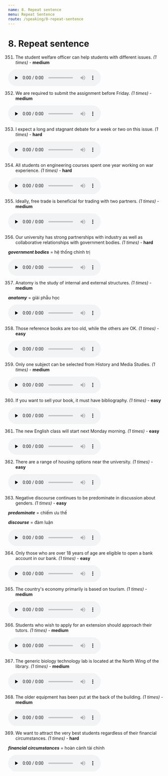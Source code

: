 ```yaml
---
name: 8. Repeat sentence
menu: Repeat Sentence
route: /speaking/8-repeat-sentence
---
```


# 8. Repeat sentence

351. The student welfare officer can help students with different issues. _(1 times)_ - **medium**

<audio controls preload="none">
  <source
    src="https://storage.googleapis.com/pte-assistant.appspot.com/app%2Faudio%2Frs%2Fa0cc1be0-7b9c-41df-8d9a-37b57efdd945.mp3?GoogleAccessId=firebase-adminsdk-t7i9w%40pte-assistant.iam.gserviceaccount.com&Expires=2524568400&Signature=hj5FSADUJ1SEGrw8aLiATWb7%2FfoetXdjtjl3T6p9aUkr9Lbsguulp0LgNluME7%2F4bQ2QinsTK0J5HXLqtRYMQPVvC8g05hNXLpKhinGw8toNuOzpqfhNC1dRD7tAR7xjuaXyTseOIlJG4eJqqSBXlaEV57m1tRvjTL134MCsl5FfmBavxOH7gagPxoeM1ZtGOXALZzr1eOaBb6S%2FY3GcthbOe7%2BxlaqFlG84MRaBW2N5fQlrhWmf1XClbAchBYrTDTaiJdCr8WRDCrf9i4o2%2FDV6XYfGgskWtzfso95z4PNx53iQGYlcGnlfYvRbhfiGakV2WUeWTfb0csTPQyLQbA%3D%3D"
    type="audio/mpeg"
  />
  Your browser does not support the audio element.
</audio>

352. We are required to submit the assignment before Friday. _(1 times)_ - **medium**

<audio controls preload="none">
  <source
    src="https://storage.googleapis.com/pte-assistant.appspot.com/app%2Faudio%2Frs%2Fce66a572-9722-40c0-bb5f-aa14257cea88.mp3?GoogleAccessId=firebase-adminsdk-t7i9w%40pte-assistant.iam.gserviceaccount.com&Expires=2524568400&Signature=Z6bQ05ZVh1AtCzDMM0renCfidQCNmZpsFq2QlCsA1u%2BGu2I914crQ%2B6OViVlZndE12omq6zGF7MDkp7bv46y0eMW%2BjRfDuIMU%2FbKq0bHX%2ByzV7zSAyerwpk62nM6YdDxcfuU6N1FoLvUCfmlEZDHRewwNBd8%2BWdaWeIB4Pcfa6eh7wVc6Ptttr1G3IUfEGHF4V%2BPBjeJdLhMsqL4Tk5o5DF8TKLKxlcJCG2ygv%2BvkyJe%2FpGC0KijWQPemk5notFX3dskN6YqcigHN5KG8YhcknYLn4fMMKQwQeQR0vwH1haRJYq552YA9211WrAldsuAz6QwF44BAxMssnI0GMLuQQ%3D%3D"
    type="audio/mpeg"
  />
  Your browser does not support the audio element.
</audio>

353. I expect a long and stagnant debate for a week or two on this issue. _(1 times)_ - **hard**

<audio controls preload="none">
  <source
    src="https://storage.googleapis.com/pte-assistant.appspot.com/app%2Faudio%2Frs%2F7ff12043-ba20-472a-acd0-4dd303232f08.mp3?GoogleAccessId=firebase-adminsdk-t7i9w%40pte-assistant.iam.gserviceaccount.com&Expires=2524568400&Signature=Js4GEg1QBUNjAheKv90UMz%2FyVpP1rmpTopURKKZPG%2BI2fTMY%2F488sLac5bA2OIC8fX0R3zA2FH%2BjpIBxir1AhHwvkdX7dHQ4hoepC6scrozhydbO2UVWSAtBLu0Msz3oOpFqdXyxZ1X7nz6WKgZ4CLfoN4oNqR7Ck4XGTDO2SXjGgsEnUpk2cik%2BfCMAOB5KcPOZn%2BJeDmKAibv%2BEtEcqll%2FBZpwo7rZPaAOesjVF7100lnv%2BjTBUYvd1aN9WBnRYFi7%2BJ2q2raYPpxwYctCvNLwCYczyBhIIO2LyfN%2BTh4k2YhOBQwmLFmGxqMMnR2mVF8oSsDMXzMAbhoLc%2Fnd9g%3D%3D"
    type="audio/mpeg"
  />
  Your browser does not support the audio element.
</audio>

354. All students on engineering courses spent one year working on war experience. _(1 times)_ - **hard**

<audio controls preload="none">
  <source
    src="https://storage.googleapis.com/pte-assistant.appspot.com/app%2Faudio%2Frs%2F7e23dd0f-2eac-4565-b1d6-f424526fa45f.mp3?GoogleAccessId=firebase-adminsdk-t7i9w%40pte-assistant.iam.gserviceaccount.com&Expires=2524568400&Signature=i6eUqNAEVfDWbhV8tpcTuwKykh%2BPNPU62LHt8%2FTCaRflQNdcRdTlkzWpUiYcCT8jU%2FloUn61jAZctzNQ%2BIblzDOc9Wx7wijX4HDHCbBr066Vfb0VpmRYyDLVxDWS4CihDB5UP0tWMY47NtBmZdEqNBxEmY2%2FbaYtLASq%2B55OD6BW1HmrXnod3w4rid%2BFnGcx2Lnj3un5FMm5NyFo6iBM0YET1VdR%2FIL%2BeSIyDIqVF4DUdeFuxAqT3bxSZGEOCxDRRCEr%2FJcAj61x2lzcCpFnrAMa0IznXNuGswdQ4yFVkbRl8EnOmhzrKRpcUKh1yDgN%2BTKtbCPGNRnDxZnLLlGqFA%3D%3D"
    type="audio/mpeg"
  />
  Your browser does not support the audio element.
</audio>

355. Ideally, free trade is beneficial for trading with two partners. _(1 times)_ - **medium**

<audio controls preload="none">
  <source
    src="https://storage.googleapis.com/pte-assistant.appspot.com/app%2Faudio%2Frs%2F94a941cc-2438-4ddd-993d-facd88d9a8e6.mp3?GoogleAccessId=firebase-adminsdk-t7i9w%40pte-assistant.iam.gserviceaccount.com&Expires=2524568400&Signature=OxG%2Bx2%2BNIIk2V15%2BASfI%2FoaAi%2BQfglwZxJ8Bf4Becqc1hCyd6%2FACUE61JlGnMx8WX4tM1ghbOJFYk7Hxr9917fxWXZeZuouykkgLeic1xH4zT%2BxLcBTpTMHQ%2B5HWWagnu6h%2B7mC1fet07PzNp%2FnTdLSxpIA5o%2FBeRGHHet6nRRfkajdNWkBD%2B5iJvURhmAhEDnNKFdR0TrsVZb7SohYgvNOjFzJWVRxl9yGS1bjNjUwpseTG19RIYWQKLx8vbjAcDCDG4283rtGSaGca9H4o7%2FgxCoEs4AFlkgaPUmNWl63IPvIFjcFpXW6zqu%2BICAR6mEv6OnXXFv4qf%2B5Og%2B9B%2FQ%3D%3D"
    type="audio/mpeg"
  />
  Your browser does not support the audio element.
</audio>

356. Our university has strong partnerships with industry as well as collaborative relationships with government bodies. _(1 times)_ - **hard**

**_government bodies_** = hệ thống chính trị

<audio controls preload="none">
  <source
    src="https://storage.googleapis.com/pte-assistant.appspot.com/app%2Faudio%2Frs%2F2d92f102-a697-4305-bc92-f34e844d4fe4.mp3?GoogleAccessId=firebase-adminsdk-t7i9w%40pte-assistant.iam.gserviceaccount.com&Expires=2524568400&Signature=HOaIS%2BtatDYjovxkXS8rl4C%2Bv2jctitA8oht%2B0MFvVbDl534SPJRBHp18A4pviwD%2FbPTwBJ%2FaoSfdTru%2B87jsETd5gBvYomeHyGTAZoAz%2Bq94hRDJ45S1HtCLvAdEOiouggFEI2qsx57%2BpSgGbKViDJ8%2B%2FZMpeeboAoVqNCs%2FAXNUVNP41V0vIc3PL0syN%2FLGn14chdC3yWsELFtnBGw1s51HjNvp9r9zx%2Ftdl%2FibQ5vt5KCqa2afEucQYUBYK3eEmg0pggfD3E3jKLs1yzZ4b0U3bVQNCFl3GprqUgeuUIJDSxubNZ0%2FuY1QPloTKfuYWw%2Ft3t9g7SeuGzxo%2FzBvQ%3D%3D"
    type="audio/mpeg"
  />
  Your browser does not support the audio element.
</audio>

357. Anatomy is the study of internal and external structures. _(1 times)_ - **medium**

**_anatomy_** = giải phẫu học

<audio controls preload="none">
  <source
    src="https://storage.googleapis.com/pte-assistant.appspot.com/app%2Faudio%2Frs%2F5d5078fb-cd8d-48d4-89bd-ae2ed2dbf572.mp3?GoogleAccessId=firebase-adminsdk-t7i9w%40pte-assistant.iam.gserviceaccount.com&Expires=2524568400&Signature=d5GiTggsS9tueezZEaqGhy9jvWb%2F%2FVrMwIiswkBwAv6kZy3ry0NdiGgmbCN%2FAIiAAzCmxyDZ0%2F5%2BrpRGgM5sn57vQspZgGSzBUlHcrk4RC4B5RomgwKu45qvleaEmYy6RQurVwXk4o6jwPhOzKBtJjvNyC2z36rl%2BbKo%2BFrR78RM4tpmekVSXW09f%2FRrCLMLemUFztkNAzKnn8V5aWKWJ7Y%2BoZkMkma2zDOIo6CaITXd8qo6IbC8J3R0B8wq%2FC0TIC1p6CVGnBoyG36S6%2BL3aYjcCaiJnZtduRTrL0TeNHNnfrfGK5H8g1dpANFl%2FXlnNOz2XGqn94haa21cfzX3cg%3D%3D"
    type="audio/mpeg"
  />
  Your browser does not support the audio element.
</audio>

358. Those reference books are too old, while the others are OK. _(1 times)_ - **easy**

<audio controls preload="none">
  <source
    src="https://storage.googleapis.com/pte-assistant.appspot.com/app%2Faudio%2Frs%2Fbfef8a8d-aa6b-4311-a3f2-7e047d5a8f26.mp3?GoogleAccessId=firebase-adminsdk-t7i9w%40pte-assistant.iam.gserviceaccount.com&Expires=2524568400&Signature=N%2FbqRAVs09AW7CuhyBGEgEUnZGBUTRDCdSFvc9R034lgi79uP0A8YbLzR13BcRMXyaPujG4jVprdsvg%2BJwR%2B6IpUePhL%2FrMivKRJGEDkpnUzOLyXHR1S%2BtljieCfX1RVX30iy7niDloryIooYwLk%2B4gygLkY3z4YHKWnW0EahGUDIFUUE9iHa8A28zEeEdfIruPBH9vS5xbs6N4TLre1Ea3RRDUD%2BWJxhPNMrVYHstMz45u7fl7qF3jGCEYdRk5ru0IJ7q9Zp7tgOaWO2gUFqVbjnTrtwWcC1sxj0bvkAZtDemJlSICH8PwEJ%2FxS74iPVXZaRrhXJfml4mWGw8jGgg%3D%3D"
    type="audio/mpeg"
  />
  Your browser does not support the audio element.
</audio>

359. Only one subject can be selected from History and Media Studies. _(1 times)_ - **medium**

<audio controls preload="none">
  <source
    src="https://storage.googleapis.com/pte-assistant.appspot.com/app%2Ffiles%2Flniznymdkrkd2sav5ogs0u-RS359-%5BAudioTrimmer.com%5D.m4a?GoogleAccessId=firebase-adminsdk-t7i9w%40pte-assistant.iam.gserviceaccount.com&Expires=2524608000&Signature=MHywY3IpiLCsr%2F00kdCsHegDxrnbi2VV5wrZxE41usG%2FwcEwpBBT09r2c2Tqm6HbggprPtwezT%2B0rOA%2FLrbNe%2BDmH65mdg8rkQIN1f9L4MIHvDoT4qF90oQEwXCbuvfaWPpHO%2B1LzrNwPF345xZwp9rER%2FJxAtFMQOE4C1HlTGdx1VF%2Bwqxtgl9ShXXanIcUHeA%2BDsTBtA9QcyZ0dUZ%2BWlnOfE77%2Fm9RilQ%2FtcssjlDaGhGuNgqlxfjH16LIxXtH%2F5sKHl4bzAyBgnZod%2FAEkA9usg76PCo5oKFmCY%2F09lhWT7GHfLnoWVOlmqSO1FOCshhvqNCwuDYmo2yKN9c1ZQ%3D%3D"
    type="audio/x-m4a"
  />
  Your browser does not support the audio element.
</audio>

360. If you want to sell your book, it must have bibliography. _(1 times)_ - **easy**

<audio controls preload="none">
  <source
    src="https://storage.googleapis.com/pte-assistant.appspot.com/app%2Faudio%2Frs%2Ffcc73889-5b52-45f4-979b-07d6d2c4be91.mp3?GoogleAccessId=firebase-adminsdk-t7i9w%40pte-assistant.iam.gserviceaccount.com&Expires=2524568400&Signature=DJ09DIdmU9JqwAM0L6DP6IVKK2EeS2ayPwLevxiJXV0GvTX8eGRgssq9cWrQXA%2FZp9nf1L6RrqSoF8hye0HQFEFCjCsHEiwr0Do%2Bifzza3rPZFU2eS%2BU5tBGZ2mDW1EoN%2BgiIMJkqqn2HpuKlI%2B5bjCjhGu8b5aWLC7gwfZPtX7e16rH7x5a098XBUcsRanoPCm2QSCyPK41o87BhAdKagqb40IbYoQqKX4CcdRUurVic6Nh%2BdmeDwnqSAw%2B0D0MsRwR5hMFZSks4x9y%2BIboyB6w5RzGiDMWJxa0LITPRYOsodj8zEfq%2FgcH3TXl4dAcla60Oy6x9P0ydmXYRQGYWw%3D%3D"
    type="audio/mpeg"
  />
  Your browser does not support the audio element.
</audio>

361. The new English class will start next Monday morning. _(1 times)_ - **easy**

<audio controls preload="none">
  <source
    src="https://storage.googleapis.com/pte-assistant.appspot.com/app%2Faudio%2Frs%2F934f155e-2809-47bb-8b51-80613b6adb32.mp3?GoogleAccessId=firebase-adminsdk-t7i9w%40pte-assistant.iam.gserviceaccount.com&Expires=2524568400&Signature=jOQpyTDVqMoxTQQdm9lyYvfKZF9c31PI6mAozBztN4oHY3gwO7qp8rcSB0P8A7XE%2FQMiWnkXFtDTDVhBiXHA9lhn4X0uE3Im5g%2FzXE1g0oAwM%2FMGHDqXfNAFpYi05%2FriIYMaJ2sU2JDMHLyVnHuBaVp4RLAa%2FY1BWhgfIYHBWX1d0E9ZQZTdM5fnMAA4On%2B5B2j7LLSZ%2Bg6j6bnPXFEv6VnG3Nkwl1xfTSUPJIXGWCze99Ye5sXON8WecdhdFUxupddHxIcnfCG2jraVkSHQWML%2BnoigSFReHkhNVhW78jPs69JaarecLZIax1OB9%2BKdwuKGbFRqXrtJQdcMehPM2Q%3D%3D"
    type="audio/mpeg"
  />
  Your browser does not support the audio element.
</audio>

362. There are a range of housing options near the university. _(1 times)_ - **easy**

<audio controls preload="none">
  <source
    src="https://storage.googleapis.com/pte-assistant.appspot.com/app%2Faudio%2Frs%2Fe2385fbc-9388-4d0c-8512-46c91d94808e.mp3?GoogleAccessId=firebase-adminsdk-t7i9w%40pte-assistant.iam.gserviceaccount.com&Expires=2524568400&Signature=RFBz7qURFbd9r4gVkmQkhLOwn42WuP0DFaJjaXj3AxDmwH2MBZRcCdMTWDL9Vc%2BkpAu4u7%2B4yPj5pA1tJ4NcDMcm9wzsUs1k1pFo7KX04vkPtiQlJYa729xpQ6UKyabd%2BPGlmTl2vq3Gz83nF%2ByY29iBm%2FsuCPMpFo%2Bro5%2FcgCdqgY9laa6oSCXBRQ2qNt7y1WGJ0OVvZ3sk5736QAcSaZjoRuH0HvnLb38dn65kuifcmGcqJ2ZARQ545sm2lcWdBPDYM%2BqG09J5CiZKnKO0LmIzekuGytJhzLhpTGqEiX%2BD4Hc7e66iBdHVaihb8R053dub74YCLS4713sqBIoDRg%3D%3D"
    type="audio/mpeg"
  />
  Your browser does not support the audio element.
</audio>

363. Negative discourse continues to be predominate in discussion about genders. _(1 times)_ - **easy**

**_predominate_** = chiếm ưu thế 

**_discourse_** = đàm luận

<audio controls preload="none">
  <source
    src="https://storage.googleapis.com/pte-assistant.appspot.com/app%2Faudio%2Frs%2Fccb5334e-af5a-4d90-8eb9-09c044fdd4cc.mp3?GoogleAccessId=firebase-adminsdk-t7i9w%40pte-assistant.iam.gserviceaccount.com&Expires=2524568400&Signature=SrploCCcAC1kp1Jq1FwFqmnEFg5haAU%2B2EIDnIWf0FDAkqsD5Z4%2BV%2FWGalQVl6nasreKc%2B%2FdfOMhSX584ktjuy04WQSfPbNZsJY%2FzJ5vjQewWLhuy9py8WRKLcdbdeeDpG%2F1fuJ1FtrxtwtuhWuMcXWoUHueLPehRb3ZGTo0sOqvmNdWpQaylcp20jPPjdveiqeRhxXQs9YOxIw%2BaQZLgz5xjt5wYMPHDDikhEo%2BtdCab5p23MR5ymMBBGuFPIS%2F10IwBIkJNBrU32z9MmtZAW0OpcFolIPF8mS3QGQQHVS0cJC5Nljbu1kDoZkLRkboMlXbwNUZLtQCMOCvNI%2F8oA%3D%3D"
    type="audio/mpeg"
  />
  Your browser does not support the audio element.
</audio>

364. Only those who are over 18 years of age are eligible to open a bank account in our bank. _(1 times)_ - **easy**

<audio controls preload="none">
  <source
    src="https://storage.googleapis.com/pte-assistant.appspot.com/app%2Faudio%2Frs%2F6297ec04-c490-401e-b903-12a240c75299.mp3?GoogleAccessId=firebase-adminsdk-t7i9w%40pte-assistant.iam.gserviceaccount.com&Expires=2524568400&Signature=Ege1kuTp8dVDYOLv46jUwgbG0tb35J1DUfaDMlu%2B16zLz%2BXohWfisGps2%2BFsWG3RG8H4XFH2%2FDrX2Sv6G4srCKwh8ol0pLyXihDe88FQgY1ngfKxRipzCJqVcYehRd9fSAD2h7XyTvaB6x3ZNNOC92l3Vgu2lqIbE%2BkB7H2Dy22Oc%2B0kRuWrjBSXOEDPK9XrgOgrIKbvqN5%2Fj9CN8mTOqlNFEdzBPzSVd3cbCLbY77tohMlOgH3iMOGD9GocRS1z4%2BCV2au6iUN0HgRdkt%2BX5LJyOMKK4ERxxwUNQQT3rL%2FfVZbgmnp1YiuoEkIYiQuORVXdjngsa%2FxfWC0r2LjYWQ%3D%3D"
    type="audio/mpeg"
  />
  Your browser does not support the audio element.
</audio>

365. The country's economy primarily is based on tourism. _(1 times)_ - **medium**

<audio controls preload="none">
  <source
    src="https://storage.googleapis.com/pte-assistant.appspot.com/app%2Faudio%2Frs%2F942a662b-651c-49c1-af09-3dcf9b77071e.mp3?GoogleAccessId=firebase-adminsdk-t7i9w%40pte-assistant.iam.gserviceaccount.com&Expires=2524568400&Signature=QV2Gjj7BZQ4zrhhMh68f5umhdGdyJlu9RK7qsDn2HzkfxodQvSUwX2WEWlO49NK5kygJNW%2Bfez28UeuZseuT1MwAxz7EN3PrqZ7JKJKpahuFTC5Xw8HLzWBnD%2F7ODuNmhhqscB8FbydJJ1%2FTeFKtQgLlnSK8vlDdT5enSNIpk66%2BbooLtf7V2eW7AU0dOr%2FC4VT2OdiS1FxkvICwENxQp9kqHPeIHfZ7ZIW8K%2FRWR%2F%2FXiQJ932SxW8x3Zm%2BUAR09X8MAAgM2m6Re0ZM%2FNvdu3T6IdvKbwS8tF5VBaSqwGICb7w%2BZg%2B%2FVSxigkScVbzbdJ2vi6UtCLDnEWC89EWqHiA%3D%3D"
    type="audio/mpeg"
  />
  Your browser does not support the audio element.
</audio>

366. Students who wish to apply for an extension should approach their tutors. _(1 times)_ - **medium**

<audio controls preload="none">
  <source
    src="https://storage.googleapis.com/pte-assistant.appspot.com/app%2Faudio%2Frs%2F01e6755b-088e-44f3-9c9b-c4295fa467bf.mp3?GoogleAccessId=firebase-adminsdk-t7i9w%40pte-assistant.iam.gserviceaccount.com&Expires=2524568400&Signature=OpZRSpIJJo3w7lfANhqCttYfPrwEgyPNtJmFaGWf11FTQC0xqBK7AUbIoRVyc6em0mpdSiA8GTh8HKx84HJ2lE5BbFWmJ1DEvjJdqFPtNxlpsRhX7f5xUvS11tAXiEKuHp0%2BmZN2HcGuq8RnKUdR3nJ4Ta%2BLUjjhBbTSKzbv3AqGEsTsVH%2F8srAdd1yL6CMgPGanfB8fyAcxfaeVkK1XVv3a2dpYsy3eUJSvBa5z3JnCuQrTt%2FjAWsu4%2FdQJKHYt3KOzg38P%2BoN6SZ89go4Usci5MAViz%2Byc%2BsvM4NIOfV8nyMwRCbm%2F05ZzHCPHRo7msolC%2BHzK3mjOqA4WFWMvFQ%3D%3D"
    type="audio/mpeg"
  />
  Your browser does not support the audio element.
</audio>

367. The generic biology technology lab is located at the North Wing of the library. _(1 times)_ - **medium**

<audio controls preload="none">
  <source
    src="https://storage.googleapis.com/pte-assistant.appspot.com/app%2Faudio%2Frs%2F40d8eb83-fe01-4e9f-9d8d-ff7ceb910753.mp3?GoogleAccessId=firebase-adminsdk-t7i9w%40pte-assistant.iam.gserviceaccount.com&Expires=2524568400&Signature=WKB2xQKRG4vbFd32j%2B9p1EHZP6dnQ8ov3S3rmO3aW%2FV%2FlCdIf6x0KZ1VvM5SICa%2BwM1Q2MI%2FeLHdcMAKjAT51PcQYSOs6MBg53uuo37XXl4K7mNH%2BA7n7FWuo2SXPXWdYQI%2BXn01LXzxohWArqhwJDlw%2BV8L3Hup3pcUWxVzKfRJzDKsXcWkLIudm324L742XMYEZP%2BPDvsRJETfnjwhzdl%2BCfN7kAhqwGmhLA%2FVISKcuMwjm7nSwyBsAZ8UQJXwZpwicZWmVjJTdsVaHNZdwK3uvW%2FEvjkdQkv9sU8byf2MKS%2FyjmQvV71iYMiibuz3sdAO48h6kH4y1Pd5k1G3Ag%3D%3D"
    type="audio/mpeg"
  />
  Your browser does not support the audio element.
</audio>

368. The older equipment has been put at the back of the building. _(1 times)_ - **medium**

<audio controls preload="none">
  <source
    src="https://storage.googleapis.com/pte-assistant.appspot.com/app%2Faudio%2Frs%2F06fbb97d-95cf-4c75-bb26-6651b365d8b0.mp3?GoogleAccessId=firebase-adminsdk-t7i9w%40pte-assistant.iam.gserviceaccount.com&Expires=2524568400&Signature=TMsLNs9K%2FnvY%2BJqa9OMkLagglCGF2s638rl7RksN3a4T8k7XSW%2BOl%2FvS%2BhklxWz4jbT0UKEt6MoGM9V8mKSuuMFVm0G24OiTp6k6nFqOpFpRi26k51BKxU6J%2FjFEAM0WmsTOMVLD07l6cHzTqH%2FepYnr%2BneUeJxfW8G3Hx%2B3NOMHXfykJucf1OGi5sy65krNDGnDxyLbQLNG1gMACAaDYrfDysUvgaHIuVoLg9EmaItIrnfnffT1grME6oPcLd1RmK9YtGBTJ5hRXPe0NnPGTaJb57CsuIcNNAPeZLa5pYc5COxpnhfdyDvDR0x%2FuSL22t24qdhk3hd3AQ3mJGG2cA%3D%3D"
    type="audio/mpeg"
  />
  Your browser does not support the audio element.
</audio>

369. We want to attract the very best students regardless of their financial circumstances. _(1 times)_ - **hard**

**_financial circumstances_** = hoàn cảnh tài chính

<audio controls preload="none">
  <source
    src="https://storage.googleapis.com/pte-assistant.appspot.com/app%2Faudio%2Frs%2Fc0fe2941-c2cb-47b9-8d4a-ec512339d2b9.mp3?GoogleAccessId=firebase-adminsdk-t7i9w%40pte-assistant.iam.gserviceaccount.com&Expires=2524568400&Signature=XsqDPcHRIVO1GYZmWVLU7y9Pd9PTsN6pC9S4xV683N9jt2s4RWW25L1Iou%2BPiFpYvXM3xmq%2BHcpzDHEsz9gPACRSy4CC7Z23mNznZqIz%2B6w2nazW36jXxlV1fbdshtMuv37643IvRJSPC%2BE4PH34w2zeceyu%2FrRyX%2B%2FaiZwF5LmZvz0NLo9jUdYKxvjfnc%2BEVAIL6AEH6iei%2F1eZrl6aoj2jC%2Fwcl4z0fxaWiccB%2FR0rDO2XV1r8aou4YMqGr0d8yP%2BzrYQJ3I3srT8b49Pkcqe28mxD5FZST1%2FoAFVj27hTp2jNAUHXiY1MWyqwtqgalr4wKL8PRKKVji%2FTAKWdow%3D%3D"
    type="audio/mpeg"
  />
  Your browser does not support the audio element.
</audio>


